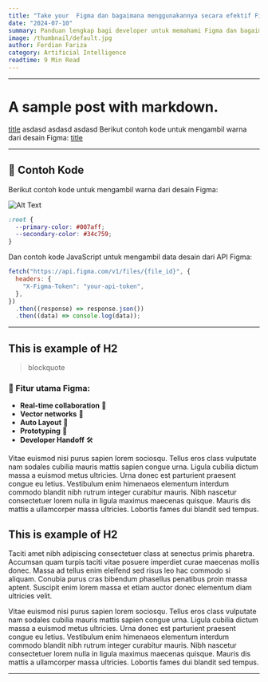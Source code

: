 ```yaml
---
title: "Take your  Figma dan bagaimana menggunakannya secara efektif Figma dan bagaimana menggunakannya secara efektif"
date: "2024-07-10"
summary: Panduan lengkap bagi developer untuk memahami Figma dan bagaimana menggunakannya secara efektif.
image: /thumbnail/default.jpg
author: Ferdian Fariza
category: Artificial Intelligence
readtime: 9 Min Read
---
```


---

# A sample post with markdown.

[title](https://www.example.com) asdasd asdasd asdasd Berikut contoh kode untuk mengambil warna dari desain Figma: [title](/post/halolol)

---

## 📄 Contoh Kode

Berikut contoh kode untuk mengambil warna dari desain Figma:

![Alt Text](/thumbnail/default.jpg)

```css
:root {
  --primary-color: #007aff;
  --secondary-color: #34c759;
}
```

Dan contoh kode JavaScript untuk mengambil data desain dari API Figma:

```js
fetch("https://api.figma.com/v1/files/{file_id}", {
  headers: {
    "X-Figma-Token": "your-api-token",
  },
})
  .then((response) => response.json())
  .then((data) => console.log(data));
```

---

## This is example of H2

> blockquote

### 📌 Fitur utama Figma:

- **Real-time collaboration** 👫
- **Vector networks** 🎨
- **Auto Layout** 📏
- **Prototyping** 🔗
- **Developer Handoff** 🛠️

Vitae euismod nisi purus sapien lorem sociosqu. Tellus eros class vulputate nam sodales cubilia mauris mattis sapien congue urna. Ligula cubilia dictum massa a euismod metus ultricies. Urna donec est parturient praesent congue eu letius. Vestibulum enim himenaeos elementum interdum commodo blandit nibh rutrum integer curabitur mauris. Nibh nascetur consectetuer lorem nulla in ligula maximus maecenas quisque. Mauris dis mattis a ullamcorper massa ultricies. Lobortis fames dui blandit sed tempus.

## This is example of H2

Taciti amet nibh adipiscing consectetuer class at senectus primis pharetra. Accumsan quam turpis taciti vitae posuere imperdiet curae maecenas mollis donec. Massa ad tellus enim eleifend sed risus leo hac commodo si aliquam. Conubia purus cras bibendum phasellus penatibus proin massa aptent. Suscipit enim lorem massa et etiam auctor donec elementum diam ultricies velit.

Vitae euismod nisi purus sapien lorem sociosqu. Tellus eros class vulputate nam sodales cubilia mauris mattis sapien congue urna. Ligula cubilia dictum massa a euismod metus ultricies. Urna donec est parturient praesent congue eu letius. Vestibulum enim himenaeos elementum interdum commodo blandit nibh rutrum integer curabitur mauris. Nibh nascetur consectetuer lorem nulla in ligula maximus maecenas quisque. Mauris dis mattis a ullamcorper massa ultricies. Lobortis fames dui blandit sed tempus.

---
